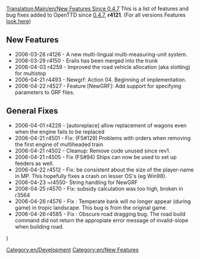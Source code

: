 [[Translation:Main/en/New Features Since 0.4.7]]
This is a list of features and bug fixes added to OpenTTD since [[Main/en/OpenTTD 0.4.7|0.4.7]], '''r4121'''. (For all versions Features [[Category/en/New Features|look here]])


==New Features==

* 2006-03-28 r4126 - A new multi-lingual multi-measuring-unit system.
* 2006-03-29 r4150 - Erails has been merged into the trunk
* 2006-04-03 r4259 - Improved the road vehicle allocation (aka slotting) for multistop
* 2006-04-21 r4493 - Newgrf: Action 04. Beginning of implementation. 
* 2006-04-22 r4527 - Feature [NewGRF]: Add support for specifying parameters to GRF files.

==General Fixes==

* 2006-04-01 r4228 - [autoreplace] allow replacement of wagons even when the engine fails to be replaced
* 2006-04-21 r4501 - Fix: (FS#129) Problems with orders when removing the first engine of multiheaded train
* 2006-04-21 r4502 - Cleanup: Remove code unused since rev1. 
* 2006-04-21 r4505 - Fix (FS#94) Ships can now be used to set up feeders as well. 
* 2006-04-22 r4512 - Fix: be consistent about the size of the player-name in MP. This hopefully fixes a crash on lesser OS's (eg Win98).
* 2006-04-23 ~r4550- String handling for NewGRF
* 2006-04-25 r4570 - Fix: subsidy calculation was too high, broken in r3564
* 2006-04-26 r4576 - Fix : Temperate bank will no longer appear (during game) in tropic landscape. This bug is from the original game.
* 2006-04-26 r4585 - Fix : Obscure road dragging bug. The road build command did not return the appropiate error message of invalid-slope when building road.


[[Category:en/Development]][[Category:en/New Features]])